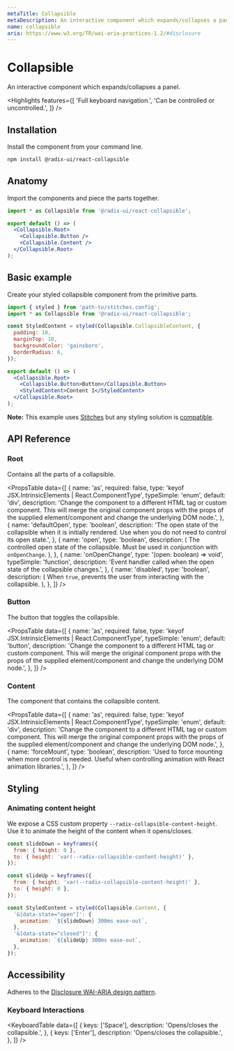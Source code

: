 ```yaml
---
metaTitle: Collapsible
metaDescription: An interactive component which expands/collapses a panel.
name: collapsible
aria: https://www.w3.org/TR/wai-aria-practices-1.2/#disclosure
---
```


# Collapsible

<Description>
  An interactive component which expands/collapses a panel.
</Description>

<CollapsibleHero />

<Highlights
  features={[
    'Full keyboard navigation.',
    'Can be controlled or uncontrolled.',
  ]}
/>

## Installation

Install the component from your command line.

```bash
npm install @radix-ui/react-collapsible
```

## Anatomy

Import the components and piece the parts together.

```jsx
import * as Collapsible from '@radix-ui/react-collapsible';

export default () => (
  <Collapsible.Root>
    <Collapsible.Button />
    <Collapsible.Content />
  </Collapsible.Root>
);
```

## Basic example

Create your styled collapsible component from the primitive parts.

<Preview>
  <CollapsibleDemo />
</Preview>

```jsx
import { styled } from 'path-to/stitches.config';
import * as Collapsible from '@radix-ui/react-collapsible';

const StyledContent = styled(Collapsible.CollapsibleContent, {
  padding: 10,
  marginTop: 10,
  backgroundColor: 'gainsboro',
  borderRadius: 6,
});

export default () => (
  <Collapsible.Root>
    <Collapsible.Button>Button</Collapsible.Button>
    <StyledContent>Content 1</StyledContent>
  </Collapsible.Root>
);
```

<Note>

**Note:** This example uses [Stitches](https://stitches.dev) but any styling solution is [compatible](../../overview/styling).

</Note>

## API Reference

### Root

Contains all the parts of a collapsible.

<PropsTable
  data={[
    {
      name: 'as',
      required: false,
      type: 'keyof JSX.IntrinsicElements | React.ComponentType<any>',
      typeSimple: 'enum',
      default: 'div',
      description:
        'Change the component to a different HTML tag or custom component. This will merge the original component props with the props of the supplied element/component and change the underlying DOM node.',
    },
    {
      name: 'defaultOpen',
      type: 'boolean',
      description:
        'The open state of the collapsible when it is initially rendered. Use when you do not need to control its open state.',
    },
    {
      name: 'open',
      type: 'boolean',
      description: (
        <span>
          The controlled open state of the collapsible. Must be used
          in conjunction with <Code>onOpenChange</Code>.
        </span>
      ),
    },
    {
      name: 'onOpenChange',
      type: '(open: boolean) => void',
      typeSimple: 'function',
      description:
        'Event handler called when the open state of the collapsible changes.',
    },
    {
      name: 'disabled',
      type: 'boolean',
      description: (
        <span>
          When <Code>true</Code>, prevents the user from interacting
          with the collapsible.
        </span>
      ),
    },
  ]}
/>

### Button

The button that toggles the collapsible.

<PropsTable
  data={[
    {
      name: 'as',
      required: false,
      type: 'keyof JSX.IntrinsicElements | React.ComponentType<any>',
      typeSimple: 'enum',
      default: 'button',
      description:
        'Change the component to a different HTML tag or custom component. This will merge the original component props with the props of the supplied element/component and change the underlying DOM node.',
    },
  ]}
/>

### Content

The component that contains the collapsible content.

<PropsTable
  data={[
    {
      name: 'as',
      required: false,
      type: 'keyof JSX.IntrinsicElements | React.ComponentType<any>',
      typeSimple: 'enum',
      default: 'div',
      description:
        'Change the component to a different HTML tag or custom component. This will merge the original component props with the props of the supplied element/component and change the underlying DOM node.',
    },
    {
      name: 'forceMount',
      type: 'boolean',
      description:
        'Used to force mounting when more control is needed. Useful when controlling animation with React animation libraries.',
    },
  ]}
/>

## Styling

### Animating content height

We expose a CSS custom property `--radix-collapsible-content-height`.<br />Use it to animate the height of the content when it opens/closes.

```jsx
const slideDown = keyframes({
  from: { height: 0 },
  to: { height: 'var(--radix-collapsible-content-height)' },
});

const slideUp = keyframes({
  from: { height: 'var(--radix-collapsible-content-height)' },
  to: { height: 0 },
});

const StyledContent = styled(Collapsible.Content, {
  '&[data-state="open"]': {
    animation: `${slideDown} 300ms ease-out`,
  },
  '&[data-state="closed"]': {
    animation: `${slideUp} 300ms ease-out`,
  },
});
```

## Accessibility

Adheres to the [Disclosure WAI-ARIA design pattern](https://www.w3.org/TR/wai-aria-practices-1.2/#disclosure).

### Keyboard Interactions

<KeyboardTable
  data={[
    {
      keys: ['Space'],
      description: 'Opens/closes the collapsible.',
    },
    {
      keys: ['Enter'],
      description: 'Opens/closes the collapsible.',
    },
  ]}
/>
